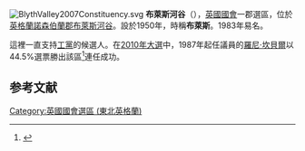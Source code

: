 {{noteTA
|T=zh-cn:布莱斯瓦利 (英国国会选区);zh-hant:布萊斯谷 (英國國會選區);
|1=zh-cn:布莱斯瓦利;zh-hant:布萊斯河谷;
}}
[[File:BlythValley2007Constituency.svg|right]]
'''布萊斯河谷'''（{{lang-en|Blyth Valley}}），[[英國|英國]][[英國國會|國會]]一郡選區，位於[[英格蘭|英格蘭]][[諾森伯蘭郡|諾森伯蘭郡]][[布萊斯河谷|布萊斯河谷]]。設於1950年，時稱'''布萊斯'''。1983年易名。

這裡一直支持[[工黨_(英國)|工黨]]的候選人。在[[2010年英國大選|2010年大選]]中，1987年起任議員的[[羅尼·坎貝爾|羅尼·坎貝爾]]以44.5%選票勝出該區<ref name="">{{cite news
|publisher=[[英國廣播公司|英國廣播公司]]
|date=2010年5月7日
|title=Election 2010/Constituency/Blyth Valley
|url=http://news.bbc.co.uk/1/shared/election2010/results/constituency/a46.stm
|accessdate=2010年7月6日
|archive-date=2017年8月23日
|archive-url=https://web.archive.org/web/20170823095948/http://news.bbc.co.uk/1/shared/election2010/results/constituency/a46.stm
|dead-url=no
}}</ref>連任成功。

==参考文献==
<div class="references-small">
<references></references>
</div>
{{英國國會選區 (東北英格蘭)}}
{{DEFAULTSORT:Blyth Valley}}
[[Category:英國國會選區_(東北英格蘭)|Category:英國國會選區 (東北英格蘭)]]
{{英国地理小作品}}